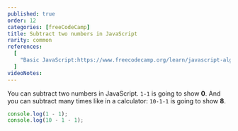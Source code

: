 ```yaml
---
published: true
order: 12
categories: [freeCodeCamp]
title: Subtract two numbers in JavaScript
rarity: common
references:
  [
    "Basic JavaScript:https://www.freecodecamp.org/learn/javascript-algorithms-and-data-structures/basic-javascript",
  ]
videoNotes:
---
```


You can subtract two numbers in JavaScript. `1-1` is going to show **0**.
And you can subtract many times like in a calculator: `10-1-1` is going to show **8**.

```javascript
console.log(1 - 1);
console.log(10 - 1 - 1);
```
